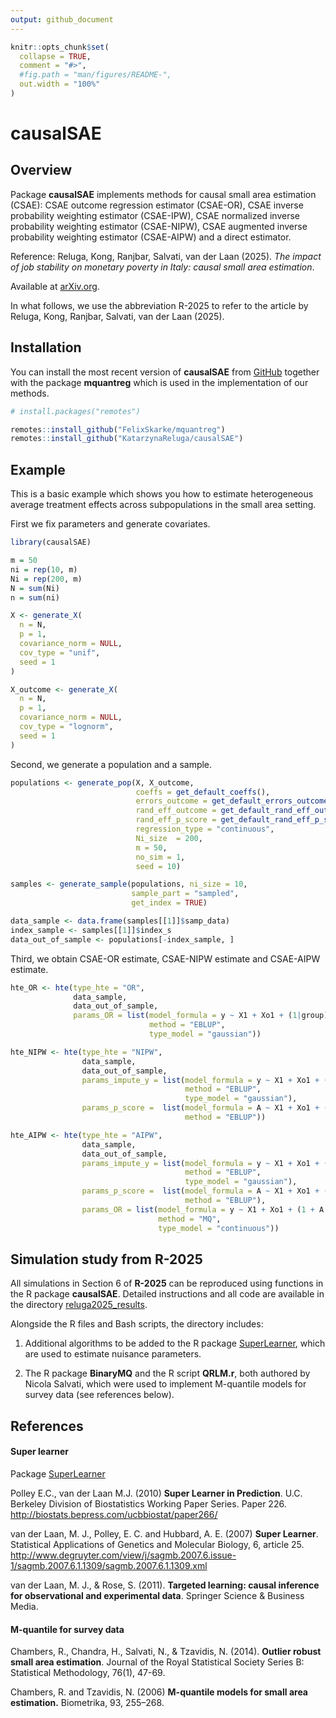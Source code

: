```yaml
---
output: github_document
---
```


```r
knitr::opts_chunk$set(
  collapse = TRUE,
  comment = "#>",
  #fig.path = "man/figures/README-",
  out.width = "100%"
)
```
# causalSAE

<!-- badges: start -->
<!-- badges: end -->

## Overview

Package **causalSAE** implements methods for causal small area estimation (CSAE): CSAE outcome regression estimator (CSAE-OR), CSAE inverse probability weighting estimator (CSAE-IPW), CSAE normalized inverse probability weighting estimator (CSAE-NIPW), CSAE augmented inverse probability weighting estimator (CSAE-AIPW) and a direct estimator. 

Reference: Reluga, Kong, Ranjbar, Salvati, van der Laan (2025). *The impact of job stability on monetary poverty in Italy: causal small area estimation*.

Available at [arXiv.org](https://www.arxiv.org/abs/2502.12376).

In what follows, we use the abbreviation R-2025 to refer to the article by Reluga, Kong, Ranjbar, Salvati, van der Laan (2025).

## Installation

You can install the most recent version of **causalSAE** from [GitHub](https://github.com/) together with the package **mquantreg** which is used in the implementation of our methods. 

```r
# install.packages("remotes")

remotes::install_github("FelixSkarke/mquantreg")
remotes::install_github("KatarzynaReluga/causalSAE")
```
## Example

This is a basic example which shows you how to estimate heterogeneous average treatment effects across subpopulations in the small area setting. 

First we fix parameters and generate covariates.

```r
library(causalSAE)

m = 50
ni = rep(10, m)
Ni = rep(200, m)
N = sum(Ni)
n = sum(ni)

X <- generate_X(
  n = N,
  p = 1,
  covariance_norm = NULL,
  cov_type = "unif",
  seed = 1
)

X_outcome <- generate_X(
  n = N,
  p = 1,
  covariance_norm = NULL,
  cov_type = "lognorm",
  seed = 1
)
```

Second, we generate a population and a sample. 

```r
populations <- generate_pop(X, X_outcome,
                            coeffs = get_default_coeffs(),
                            errors_outcome = get_default_errors_outcome(),
                            rand_eff_outcome = get_default_rand_eff_outcome(),
                            rand_eff_p_score = get_default_rand_eff_p_score(),
                            regression_type = "continuous",
                            Ni_size  = 200,
                            m = 50,
                            no_sim = 1,
                            seed = 10)

samples <- generate_sample(populations, ni_size = 10,
                           sample_part = "sampled",
                           get_index = TRUE)

data_sample <- data.frame(samples[[1]]$samp_data)
index_sample <- samples[[1]]$index_s
data_out_of_sample <- populations[-index_sample, ]
```

Third, we obtain CSAE-OR estimate, CSAE-NIPW estimate and CSAE-AIPW estimate.

```r
hte_OR <- hte(type_hte = "OR",
              data_sample,
              data_out_of_sample,
              params_OR = list(model_formula = y ~ X1 + Xo1 + (1|group),
                               method = "EBLUP",
                               type_model = "gaussian"))

hte_NIPW <- hte(type_hte = "NIPW",
                data_sample,
                data_out_of_sample,
                params_impute_y = list(model_formula = y ~ X1 + Xo1 + (1 +                                               A||group),
                                       method = "EBLUP",
                                       type_model = "gaussian"),
                params_p_score =  list(model_formula = A ~ X1 + Xo1 + (1|group),
                                       method = "EBLUP"))

hte_AIPW <- hte(type_hte = "AIPW",
                data_sample,
                data_out_of_sample,
                params_impute_y = list(model_formula = y ~ X1 + Xo1 + (1 +                                               A||group),
                                       method = "EBLUP",
                                       type_model = "gaussian"),
                params_p_score =  list(model_formula = A ~ X1 + Xo1 + (1|group),
                                       method = "EBLUP"),
                params_OR = list(model_formula = y ~ X1 + Xo1 + (1 + A||group),
                                 method = "MQ",
                                 type_model = "continuous"))
```

## Simulation study from R-2025

All simulations in Section 6 of **R-2025** can be reproduced using functions in the R package **causalSAE**. Detailed instructions and all code are available in the directory [reluga2025_results](https://github.com/KatarzynaReluga/causalSAE/tree/main/simulations/reluga2025_results).

Alongside the R files and Bash scripts, the directory includes:

1. Additional algorithms to be added to the R package [SuperLearner](https://github.com/ecpolley/SuperLearner/tree/master), which are used to estimate nuisance parameters.

2. The R package **BinaryMQ** and the R script **QRLM.r**, both authored by Nicola Salvati, which were used to implement M-quantile models for survey data (see references below).


## References

#### Super learner

Package [SuperLearner](https://github.com/ecpolley/SuperLearner/tree/master)

Polley E.C., van der Laan M.J. (2010) **Super Learner in Prediction**. U.C. Berkeley Division of Biostatistics Working Paper Series. Paper 226. <http://biostats.bepress.com/ucbbiostat/paper266/>

van der Laan, M. J., Polley, E. C. and Hubbard, A. E. (2007) **Super Learner**. Statistical Applications of Genetics and Molecular Biology, 6, article 25. <http://www.degruyter.com/view/j/sagmb.2007.6.issue-1/sagmb.2007.6.1.1309/sagmb.2007.6.1.1309.xml>

van der Laan, M. J., & Rose, S. (2011). **Targeted learning: causal inference for observational and experimental data**. Springer Science & Business Media. 

#### M-quantile for survey data

Chambers, R., Chandra, H., Salvati, N., & Tzavidis, N. (2014). **Outlier robust small area estimation**. Journal of the Royal Statistical Society Series B: Statistical Methodology, 76(1), 47-69.

Chambers, R. and Tzavidis, N. (2006) **M-quantile models for small area estimation.** Biometrika, 93, 255–268.

